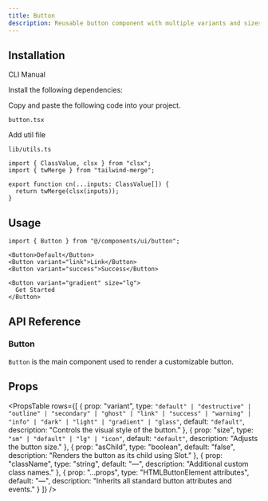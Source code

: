 ```yaml
---
title: Button
description: Reusable button component with multiple variants and sizes.
---
```


<ComponentPreview
  name="button-demo"
  className="[&_.preview>[data-orientation=vertical]]:sm:max-w-[70%]"
  description="An accessible Button component built with Radix UI"
/>

## Installation

<Tabs defaultValue="cli" className="w-full">
  <TabsList>
    <TabsTrigger value="cli">CLI</TabsTrigger>
    <TabsTrigger value="manual">Manual</TabsTrigger>
  </TabsList>
  <TabsContent value="cli">
    <PkgOptions name="button" />
  </TabsContent>
  <TabsContent value="manual">
    <Steps>

<Step>Install the following dependencies:</Step>
<DepsOptions name="@radix-ui/react-slot" />

<Step>Copy and paste the following code into your project.</Step>
<p>
  <code>button.tsx</code>
</p>
<ComponentSource name="button" />

<Step>Add util file</Step>

<p>
  <code>lib/utils.ts</code>
</p>


```tsx
import { ClassValue, clsx } from "clsx";
import { twMerge } from "tailwind-merge";

export function cn(...inputs: ClassValue[]) {
  return twMerge(clsx(inputs));
}
```

</Steps>
  </TabsContent>
</Tabs>


## Usage

```tsx
import { Button } from "@/components/ui/button";
```

```tsx
<Button>Default</Button>
<Button variant="link">Link</Button>
<Button variant="success">Success</Button>
```
```tsx
<Button variant="gradient" size="lg">
  Get Started
</Button>
```


## API Reference

### Button

`Button` is the main component used to render a customizable button.

## Props

<PropsTable
  rows={[
    {
      prop: "variant",
      type: `"default" | "destructive" | "outline" | "secondary" | "ghost" | "link" | "success" | "warning" | "info" | "dark" | "light" | "gradient" | "glass"`,
      default: `"default"`,
      description: "Controls the visual style of the button."
    },
    {
      prop: "size",
      type: `"sm" | "default" | "lg" | "icon"`,
      default: `"default"`,
      description: "Adjusts the button size."
    },
    {
      prop: "asChild",
      type: "boolean",
      default: "false",
      description: "Renders the button as its child using Slot."
    },
    {
      prop: "className",
      type: "string",
      default: "—",
      description: "Additional custom class names."
    },
    {
      prop: "...props",
      type: "HTMLButtonElement attributes",
      default: "—",
      description: "Inherits all standard button attributes and events."
    }
  ]}
/>

